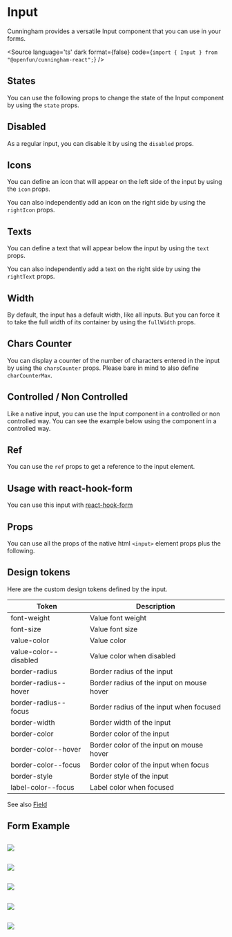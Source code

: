 
<Meta of={Stories}/>

# Input

Cunningham provides a versatile Input component that you can use in your forms.

<Canvas of={Stories.Default} sourceState="shown"/>

<Source
  language='ts'
  dark
  format={false}
  code={`import { Input } from "@openfun/cunningham-react";`}
/>

## States

You can use the following props to change the state of the Input component by using the `state` props.

<Canvas of={Stories.Default} sourceState="shown"/>
<Canvas of={Stories.Success} sourceState="shown"/>
<Canvas of={Stories.Error} sourceState="shown"/>

## Disabled

As a regular input, you can disable it by using the `disabled` props.

<Canvas of={Stories.DisabledEmpty} sourceState="shown"/>
<Canvas of={Stories.DisabledFilled} sourceState="shown"/>

## Icons

You can define an icon that will appear on the left side of the input by using the `icon` props.

<Canvas of={Stories.Icon} sourceState="shown"/>

You can also independently add an icon on the right side by using the `rightIcon` props.

<Canvas of={Stories.IconRight} sourceState="shown"/>

## Texts

You can define a text that will appear below the input by using the `text` props.

<Canvas of={Stories.WithText} sourceState="shown"/>

You can also independently add a text on the right side by using the `rightText` props.

<Canvas of={Stories.WithBothTexts} sourceState="shown"/>

## Width

By default, the input has a default width, like all inputs. But you can force it to take the full width of its container by using the `fullWidth` props.

<Canvas of={Stories.FullWidth} sourceState="shown"/>

## Chars Counter

You can display a counter of the number of characters entered in the input by using the `charsCounter` props. Please bare
in mind to also define `charCounterMax`.

<Canvas of={Stories.CharCounter} sourceState="shown"/>

## Controlled / Non Controlled

Like a native input, you can use the Input component in a controlled or non controlled way. You can see the example below
using the component in a controlled way.

<Canvas of={Stories.Controlled} sourceState="shown"/>

## Ref

You can use the `ref` props to get a reference to the input element.

<Canvas of={Stories.WithRef} sourceState="shown"/>

## Usage with react-hook-form

You can use this input with [react-hook-form](https://react-hook-form.com/docs)

<Canvas of={Stories.ReactHookForm} sourceState="shown"/>

## Props

You can use all the props of the native html `<input>` element props plus the following.

<ArgTypes of={Input} />

## Design tokens

Here are the custom design tokens defined by the input.

| Token        	| Description                 	|
|---------------	|-----------------------------	|
| font-weight 	| Value font weight 	|
| font-size        	| Value font size        	|
| value-color   	| Value color  	|
| value-color--disabled   	| Value color when disabled  	|
| border-radius     	| Border radius of the input      	|
| border-radius--hover   	| Border radius of the input on mouse hover    	|
| border-radius--focus   	| Border radius of the input when focused    	|
| border-width   	| Border width of the input    	|
| border-color   	| Border color of the input    	|
| border-color--hover   	| Border color of the input on mouse hover   	|
| border-color--focus   	| Border color of the input when focus   	|
| border-style   	| Border style of the input  	|
| label-color--focus | Label color when focused    	|

See also [Field](?path=/story/components-forms-field-doc--page)

## Form Example

<Canvas>
  <Story id="components-forms-input--form-example"/>
</Canvas>

##

<img src="components/Forms/Input/resources/dd_1.svg"/>

##

<img src="components/Forms/Input/resources/dd_2.svg"/>

##

<img src="components/Forms/Input/resources/dd_3.svg"/>

##

<img src="components/Forms/Input/resources/dd_4.svg"/>

##

<img src="components/Forms/Input/resources/dd_5.svg"/>

